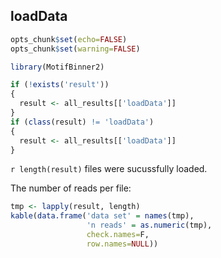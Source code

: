 ## loadData

```r
opts_chunk$set(echo=FALSE)
opts_chunk$set(warning=FALSE)

library(MotifBinner2)

if (!exists('result'))
{
  result <- all_results[['loadData']]
}
if (class(result) != 'loadData')
{
  result <- all_results[['loadData']]
}
```

`r length(result)` files were sucussfully loaded.

The number of reads per file:
```r
tmp <- lapply(result, length)
kable(data.frame('data set' = names(tmp),
                 'n reads' = as.numeric(tmp),
                 check.names=F,
                 row.names=NULL))
```

